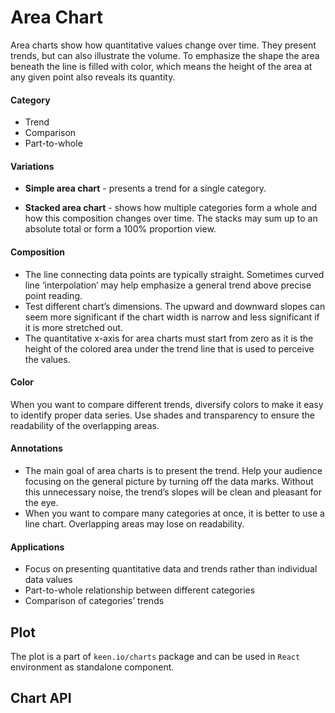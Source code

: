 

<Meta title="Visualizations/Area Chart/Description" component={AreaChart} />

# Area Chart

Area charts show how quantitative values change over time. They present trends, but can also illustrate the volume. To emphasize the shape the area beneath the line is filled with color, which means the height of the area at any given point also reveals its quantity.

#### Category
- Trend
- Comparison
- Part-to-whole

#### Variations

- **Simple area chart** - presents a trend for a single category.

- **Stacked area chart** - shows how multiple categories form a whole and how this composition changes over time. The stacks may sum up to an absolute total or form a 100% proportion view.

#### Composition
- The line connecting data points are typically straight. Sometimes curved line ‘interpolation’ may help emphasize a general trend above precise point reading.
- Test different chart’s dimensions. The upward and downward slopes can seem more significant if the chart width is narrow and less significant if it is more stretched out.
- The quantitative x-axis for area charts must start from zero as it is the height of the colored area under the trend line that is used to perceive the values.

#### Color
When you want to compare different trends, diversify colors to make it easy to identify proper data series. Use shades and transparency to ensure the readability of the overlapping areas.

#### Annotations
- The main goal of area charts is to present the trend. Help your audience focusing on the general picture by turning off the data marks. Without this unnecessary noise, the trend’s slopes will be clean and pleasant for the eye.
- When you want to compare many categories at once, it is better to use a line chart. Overlapping areas may lose on readability.

#### Applications
- Focus on presenting quantitative data and trends rather than individual data values
- Part-to-whole relationship between different categories
- Comparison of categories’ trends

## Plot

The plot is a part of `keen.io/charts` package and can be used in `React` environment as standalone component.

<Preview>
  <Story id="visualizations-area-chart--plot" height="550px" />
</Preview>

## Chart API

<Props of={AreaChart} />
